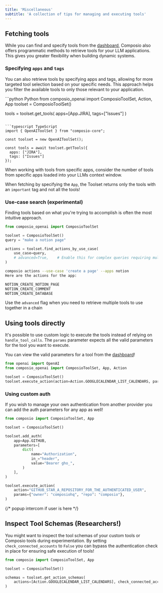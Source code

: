 ```yaml
---
title: 'Miscellaneous'
subtitle: 'A collection of tips for managing and executing tools'
---
```



## Fetching tools
While you can find and specify tools from the [dashboard](https://app.composio.dev), Composio also offers programmatic methods to retrieve tools for your LLM applications. This gives you greater flexibility when building dynamic systems.


### Specifying `apps` and `tags`
You can also retrieve tools by specifying apps and tags, allowing for more targeted tool selection based on your specific needs. This approach helps you filter the available tools to only those relevant to your application.

<CodeGroup>
```python Python
from composio_openai import ComposioToolSet, Action, App
toolset = ComposioToolSet()

tools = toolset.get_tools(
    apps=[App.JIRA],
    tags=["Issues"]
)
```

```typescript TypeScript
import { OpenAIToolSet } from "composio-core";

const toolset = new OpenAIToolSet();

const tools = await toolset.getTools({
  apps: ["JIRA"],
  tags: ["Issues"]
});
```
</CodeGroup>


When working with tools from specific apps, consider the number of tools from specific apps loaded into your LLMs context window.

<Warning>When fetching by specifying the `App`, the Toolset returns only the tools with an `important` tag and not all the tools!</Warning>

### Use-case search (experimental)

Finding tools based on what you're trying to accomplish is often the most intuitive approach.
<Tabs>
<Tab title="Search with code">

```python
from composio_openai import ComposioToolSet

toolset = ComposioToolSet()
query = "make a notion page"

actions = toolset.find_actions_by_use_case(
    use_case=query,
    # advanced=True,    # Enable this for complex queries requiring multiple tools
)
```
</Tab>
<Tab title="Search with CLI">

```bash
composio actions --use-case 'create a page' --apps notion
Here are the actions for the app:

NOTION_CREATE_NOTION_PAGE
NOTION_CREATE_COMMENT
NOTION_CREATE_DATABASE
```
</Tab>
</Tabs>


<Tip>Use the `advanced` flag when you need to retrieve multiple tools to use together in a chain</Tip>

## Using tools directly
It's possible to use custom logic to execute the tools instead of relying on `handle_tool_calls`.
The `params` parameter expects all the valid parameters for the tool you want to execute.

<Tip>You can view the valid parameters for a tool from the [dashboard](https://app.composio.dev/)!</Tip>

```python
from openai import OpenAI
from composio_openai import ComposioToolSet, App, Action

toolset = ComposioToolSet()
toolset.execute_action(action=Action.GOOGLECALENDAR_LIST_CALENDARS, params={})
```

### Using custom auth
If you wish to manage your own authentication from another provider you can add the auth parameters for any app as well!

```python {5-14}
from composio import ComposioToolSet, App

toolset = ComposioToolSet()

toolset.add_auth(
    app=App.GITHUB,
    parameters=[
        dict(
            name="Authorization",
            in_="header",
            value="Bearer gho_",
        )
    ],
)

toolset.execute_action(
    action="GITHUB_STAR_A_REPOSITORY_FOR_THE_AUTHENTICATED_USER",
    params={"owner": "composiohq", "repo": "composio"},
)
```

{/* popup intercom if user is here */}

## Inspect Tool Schemas (Researchers!)
You might want to inspect the tool schemas of your custom tools or Composio tools during experimentation.
By setting `check_connected_accounts` to `False` you can bypass the authentication check in place for ensuring safe execution of tools!

```python {5-7}
from composio import ComposioToolSet, App

toolset = ComposioToolSet()

schemas = toolset.get_action_schemas(
    actions=[Action.GOOGLECALENDAR_LIST_CALENDARS], check_connected_accounts=False
)
```
